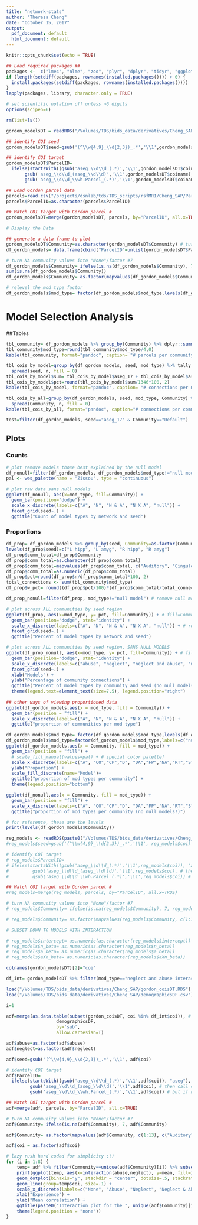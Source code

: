 ```yaml
---
title: "network-stats"
author: "Theresa Cheng"
date: "October 15, 2017"
output:
  pdf_document: default
  html_document: default
---
```


```r
knitr::opts_chunk$set(echo = TRUE)

## Load required packages ##
packages <-  c("lme4", "nlme", "zoo", "plyr", "dplyr", "tidyr", "ggplot2", "knitr", "parallel", "data.table", "lubridate","psych", "wesanderson")
if (length(setdiff(packages, rownames(installed.packages()))) > 0) {
  install.packages(setdiff(packages, rownames(installed.packages())))  
}
lapply(packages, library, character.only = TRUE)

# set scientific notation off unless >6 digits
options(scipen=6) 

rm(list=ls())

gordon_modelsDT = readRDS("/Volumes/TDS/bids_data/derivatives/Cheng_SAP/gordon_modelsDT_AIC.RDS") # BIC NOW
```

```r

## identify COI seed
gordon_modelsDT$seed=gsub('(^\\w{4,9}_\\d{2,3})_.*','\\1',gordon_modelsDT$coiname)

## identify COI target
gordon_modelsDT$ParcelID= 
  ifelse(startsWith((gsub('aseg_\\d\\d_(.*)','\\1',gordon_modelsDT$coiname)), "aseg"), # if it starts with aseg
       gsub('aseg_\\d\\d_(aseg_\\d\\d)','\\1',gordon_modelsDT$coiname), # then call coitarget aseg_##
       gsub('aseg_\\d\\d_\\wh.Parcel_(.*)','\\1',gordon_modelsDT$coiname)) # but if not, coitarget is the Gordon parcel number

## Load Gordon parcel data
parcels=read.csv("/projects/dsnlab/tds/TDS_scripts/rsfMRI/Cheng_SAP/Parcels/Parcels.csv")
parcels$ParcelID=as.character(parcels$ParcelID)

## Match COI target with Gordon parcel #
gordon_modelsDT=merge(gordon_modelsDT, parcels, by="ParcelID", all.x=TRUE)

# Display the Data

## generate a data frame to plot
gordon_modelsDT$Community=as.character(gordon_modelsDT$Community) # turn community type into a character
df_gordon_models= data.frame(cbind("ParcelID"=unlist(gordon_modelsDT$ParcelID), "seed"=unlist(gordon_modelsDT$seed), "mod_type"=unlist(gordon_modelsDT$mod_type), "Community"=unlist(gordon_modelsDT$Community))) 

# turn NA community values into "None"/factor #7
df_gordon_models$Community= ifelse(is.na(df_gordon_models$Community), 7, df_gordon_models$Community)
sum(is.na(df_gordon_models$Community))
df_gordon_models$Community= as.factor(mapvalues(df_gordon_models$Community, c(1:13), c("Auditory", "CinguloOperc", "CinguloParietal", "Default", "DorsalAttn", "FrontoParietal", "None", "RetrosplenialTemporal", "Salience", "SMhand", "SMmouth", "VentralAttn", "Visual")))

# relevel the mod_type factor
df_gordon_models$mod_type= factor(df_gordon_models$mod_type,levels(df_gordon_models$mod_type)[c(1,4,3,2,5)])
```

# Model Selection Analysis
##Tables 
```r
tbl_community= df_gordon_models %>% group_by(Community) %>% dplyr::summarise(mod_type= n())
tbl_community$mod_type=round(tbl_community$mod_type/4,0)
kable(tbl_community, format="pandoc", caption= "# parcels per community")

tbl_cois_by_model=group_by(df_gordon_models, seed, mod_type) %>% tally %>% 
  spread(seed, n, fill = 0)
tbl_cois_by_model$sum= tbl_cois_by_model$aseg_17 + tbl_cois_by_model$aseg_18 + tbl_cois_by_model$aseg_53 + tbl_cois_by_model$aseg_54
tbl_cois_by_model$pct=round(tbl_cois_by_model$sum/1346*100, 2)
kable(tbl_cois_by_model, format="pandoc", caption= "# connections per model and seed")

tbl_cois_by_all=group_by(df_gordon_models, seed, mod_type, Community) %>% tally %>% 
  spread(Community, n, fill = 0)
kable(tbl_cois_by_all, format="pandoc", caption="# connections per community, model, and seed")

test=filter(df_gordon_models, seed=="aseg_17" & Community=="Default")
```

## Plots

### Counts
```r

# plot remove models those best explained by the null model
df_nonull=filter(df_gordon_models, df_gordon_models$mod_type!="null model") 
pal <- wes_palette(name = "Zissou", type = "continuous")

# plot raw data sans null models
ggplot(df_nonull, aes(x=mod_type, fill=Community)) +
  geom_bar(position="dodge") +
  scale_x_discrete(labels=c("A", "N", "N & A", "N X A", "null")) +
  facet_grid(seed~.) + 
  ggtitle("Count of model types by network and seed")
```

### Proportions
```r

df_prop= df_gordon_models %>% group_by(seed, Community=as.factor(Community), mod_type) %>% tally # removed: complete(mod_type, nesting(Community)), fill=list(n=0), this include 0% in the tallies; 
levels(df_prop$seed)=c("L hipp", "L amyg", "R hipp", "R amyg")
df_prop$comm_total=df_prop$Community
df_prop$comm_total=as.character(df_prop$comm_total)
df_prop$comm_total=mapvalues(df_prop$comm_total, c("Auditory", "CinguloOperc", "CinguloParietal", "Default", "DorsalAttn", "FrontoParietal", "None", "RetrosplenialTemporal", "Salience", "SMhand", "SMmouth", "VentralAttn", "Visual"), tbl_community$mod_type)
df_prop$comm_total=as.numeric(df_prop$comm_total)
df_prop$pct=round(df_prop$n/df_prop$comm_total*100, 2)
total_connections <- sum(tbl_community$mod_type)
df_prop$w_pct= round((df_prop$pct/100)*(df_prop$comm_total/total_connections),4)# weighted percent

df_prop_nonull=filter(df_prop, mod_type!="null model") # remove null models

# plot across ALL communities by seed region
ggplot(df_prop, aes(x=mod_type, y= pct, fill=Community)) + # fill=Community)) +
  geom_bar(position="dodge", stat="identity") +
  scale_x_discrete(labels=c("A", "N", "N & A", "N X A", "null")) + # removed "null"
  facet_grid(seed~.) + 
  ggtitle("Percent of model types by network and seed") 

# plot across ALL communities by seed region, SANS NULL MODELS
ggplot(df_prop_nonull, aes(x=mod_type, y= pct, fill=Community)) + # fill=Community)) +
  geom_bar(position="dodge", stat="identity") +
  scale_x_discrete(labels=c("abuse", "neglect", "neglect and abuse", "neglect by abuse")) + # removed "null"
  facet_grid(seed~.) + 
  xlab("Models") +
  ylab("Percentage of community connections") +
  ggtitle("Percent of model types by community and seed (no null models)")+ 
  theme(legend.text=element_text(size=7.5), legend.position="right")
    
## other ways of viewing proportioned data
ggplot(df_gordon_models,aes(x = mod_type, fill = Community)) + 
  geom_bar(position = "fill") +
  scale_x_discrete(labels=c("A", "N", "N & A", "N X A", "null")) + 
  ggtitle("proportion of communities per mod type")

df_gordon_models$mod_type= factor(df_gordon_models$mod_type,levels(df_gordon_models$mod_type)[c(5, 4, 3, 2, 1)])
df_gordon_models$mod_type=factor(df_gordon_models$mod_type,labels=c("null", "neglect by abuse", "neglect & abuse", "neglect", "abuse"))
ggplot(df_gordon_models,aes(x = Community, fill = mod_type)) + 
  geom_bar(position = "fill") +
  # scale_fill_manual(values=pal) + # special color palette! 
  scale_x_discrete(labels=c("A", "CO","CP","D", "DA","FP","NA","RT","S","h","m","VA","V")) +
  ylab("Proportion") +
  scale_fill_discrete(name="Model")+
  ggtitle("proportion of mod types per community") +
  theme(legend.position="bottom")

ggplot(df_nonull,aes(x = Community, fill = mod_type)) + 
  geom_bar(position = "fill") +
  scale_x_discrete(labels=c("A", "CO","CP","D", "DA","FP","NA","RT","S","h","m","VA","V")) +
  ggtitle("proportion of mod types per community (no null models!)")

# for reference, these are the levels
print(levels(df_gordon_models$Community))

```

```r

reg_models <- readRDS(paste0("/Volumes/TDS/bids_data/derivatives/Cheng_SAP/regmodels.RDS"))
#reg_models$seed=gsub('(^\\w{4,9}_\\d{2,3})_.*','\\1', reg_models$coi)

# identify COI target
# reg_models$ParcelID= 
# ifelse(startsWith((gsub('aseg_\\d\\d_(.*)','\\1',reg_models$coi)), "aseg"), # if it starts with aseg
#         gsub('aseg_\\d\\d_(aseg_\\d\\d)','\\1',reg_models$coi), # then call coitarget aseg_##
#         gsub('aseg_\\d\\d_\\wh.Parcel_(.*)','\\1',reg_models$coi)) # but if not, coitarget is the Gordon #parcel number

## Match COI target with Gordon parcel #
#reg_models=merge(reg_models, parcels, by="ParcelID", all.x=TRUE)

# turn NA community values into "None"/factor #7
# reg_models$Community= ifelse(is.na(reg_models$Community), 7, reg_models$Community)

# reg_models$Community= as.factor(mapvalues(reg_models$Community, c(1:13), c("Auditory", "CinguloOperc", "CinguloParietal", "Default", "DorsalAttn", "FrontoParietal", "None", "RetrosplenialTemporal", "Salience", "SMhand", "SMmouth", "VentralAttn", "Visual")))

# SUBSET DOWN TO MODELS WITH INTERACTION

# reg_models$intercept= as.numeric(as.character(reg_models$intercept))
# reg_models$n_beta= as.numeric(as.character(reg_models$n_beta))
# reg_models$a_beta= as.numeric(as.character(reg_models$a_beta))
# reg_models$aXn_beta= as.numeric(as.character(reg_models$aXn_beta))

colnames(gordon_modelsDT)[2]="coi"

df_int= gordon_modelsDT %>% filter(mod_type=="neglect and abuse interaction model") %>% merge(reg_models,  by="coi") %>% filter(mod_type.y=="neglect_abuse_int")

load("/Volumes/TDS/bids_data/derivatives/Cheng_SAP/gordon_coisDT.RDS")
load("/Volumes/TDS/bids_data/derivatives/Cheng_SAP/demographicsDF.csv")

i=1

adf=merge(as.data.table(subset(gordon_coisDT, coi %in% df_int$coi)), # generate "a dataframe""
                   demographicsDF,
                   by='sub',
                   allow.cartesian=T)

adf$abuse=as.factor(adf$abuse)
adf$neglect=as.factor(adf$neglect)

adf$seed=gsub('(^\\w{4,9}_\\d{2,3})_.*','\\1', adf$coi)

# identify COI target
adf$ParcelID= 
  ifelse(startsWith((gsub('aseg_\\d\\d_(.*)','\\1',adf$coi)), "aseg"), # if it starts with aseg
         gsub('aseg_\\d\\d_(aseg_\\d\\d)','\\1',adf$coi), # then call coitarget aseg_##
         gsub('aseg_\\d\\d_\\wh.Parcel_(.*)','\\1',adf$coi)) # but if not, coitarget is the Gordon #parcel number

## Match COI target with Gordon parcel #
adf=merge(adf, parcels, by="ParcelID", all.x=TRUE)

# turn NA community values into "None"/factor #7
adf$Community= ifelse(is.na(adf$Community), 7, adf$Community)

adf$Community= as.factor(mapvalues(adf$Community, c(1:13), c("Auditory", "CinguloOperc", "CinguloParietal", "Default", "DorsalAttn", "FrontoParietal", "None", "RetrosplenialTemporal", "Salience", "SMhand", "SMmouth", "VentralAttn", "Visual")))

adf$coi = as.factor(adf$coi)

# lazy rush hard coded for simplicity :()
for (i in 1:8) {
    temp= adf %>% filter(Community==unique(adf$Community)[i]) %>% subset(coi %in% df_int$coi) %>% group_by(abuse, neglect, coi) %>% summarise(mean=mean(cor), se=sd(cor)/(sqrt(nrow(adf)/77)), community=unique(adf$Community)[i])
    print(ggplot(temp, aes(x=interaction(abuse,neglect), y=mean, fill=interaction(abuse,neglect))) + 
    geom_dotplot(binaxis="y", stackdir = "center", dotsize=.5, stackratio=.5) +
    geom_line(group=temp$coi, size=.1) +
    scale_x_discrete(labels=c("None", "Abuse", "Neglect", "Neglect & Abuse")) +
    xlab("Experience") +
    ylab("Mean correlation") + 
    ggtitle(paste0("Interaction plot for the ", unique(adf$Community)[i], " network")) + 
    theme(legend.position = "none"))
}

```
